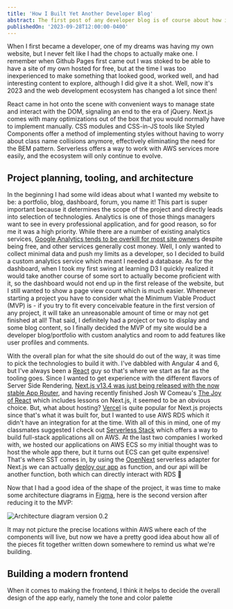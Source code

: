 ```yaml
---
title: 'How I Built Yet Another Developer Blog'
abstract: The first post of any developer blog is of course about how it was built. In this post we'll dive into the architecture, technologies, design, and the challenges I faced to put it all together.
publishedOn: '2023-09-28T12:00:00-0400'
---
```


When I first became a developer, one of my dreams was having my own website, but I never felt like I had the chops to actually make one. I remember when Github Pages first came out I was stoked to be able to have a site of my own hosted for free, but at the time I was too inexperienced to make something that looked good, worked well, and had interesting content to explore, although I did give it a shot. Well, now it's 2023 and the web development ecosystem has changed a lot since then!

React came in hot onto the scene with convenient ways to manage state and interact with the DOM, signaling an end to the era of jQuery. Next.js comes with many optimizations out of the box that you would normally have to implement manually. CSS modules and CSS-in-JS tools like Styled Components offer a method of implementing styles without having to worry about class name collisions anymore, effectively eliminating the need for the BEM pattern. Serverless offers a way to work with AWS services more easily, and the ecosystem will only continue to evolve.

## Project planning, tooling, and architecture

In the beginning I had some wild ideas about what I wanted my website to be: a portfolio, blog, dashboard, forum, you name it! This part is super important because it determines the scope of the project and directly leads into selection of technologies. Analytics is one of those things managers want to see in every professional application, and for good reason, so for me it was a high priority. While there are a number of existing analytics services, <a href='https://plausible.io/blog/remove-google-analytics#:~:text=solution%20is%20needed.-,It%E2%80%99s%20overkill%20for%20the%20majority%20of%20site%20owners,-For%20most%20site'>Google Analytics tends to be overkill for most site owners</a> despite being free, and other services generally cost money. Well, I only wanted to collect minimal data and push my limits as a developer, so I decided to build a custom analytics service which meant I needed a database. As for the dashboard, when I took my first swing at learning D3 I quickly realized it would take another course of some sort to actually become proficient with it, so the dashboard would not end up in the first release of the website, but I still wanted to show a page view count which is much easier. Whenever starting a project you have to consider what the Minimum Viable Product (MVP) is - if you try to fit every conceivable feature in the first version of any project, it will take an unreasonable amount of time or may not get finished at all! That said, I definitely had a project or two to display and some blog content, so I finally decided the MVP of my site would be a developer blog/portfolio with custom analytics and room to add features like user profiles and comments.

With the overall plan for what the site should do out of the way, it was time to pick the technologies to build it with. I've dabbled with Angular 4 and 6, but I've always been a <a href='https://react.dev/'>React</a> guy so that's where we start as far as the tooling goes. Since I wanted to get experience with the different flavors of Server Side Rendering, <a href='https://nextjs.org/blog/next-13-4'>Next.js v13.4 was just being released with the now stable App Router</a>, and having recently finished Josh W Comeau's <a href='https://www.joyofreact.com/'>The Joy of React</a> which includes lessons on Next.js, it seemed to be an obvious choice. But, what about hosting? <a href='https://vercel.com/'>Vercel</a> is quite popular for Next.js projects since that's what it was built for, but I wanted to use AWS RDS which it didn't have an integration for at the time. With all of this in mind, one of my classmates suggested I check out <a href='https://sst.dev/'>Serverless Stack</a> which offers a way to build full-stack applications all on AWS. At the last two companies I worked with, we hosted our applications on AWS ECS so my initial thought was to host the whole app there, but it turns out ECS can get quite expensive! That's where SST comes in, by using the <a href='https://open-next.js.org/'>OpenNext</a> serverless adapter for Next.js we can actually <a href='https://sst.dev/examples/how-to-create-a-nextjs-app-with-serverless.html'>deploy our app</a> as function, and our api will be another function, both which can directly interact with RDS 🤯

Now that I had a good idea of the shape of the project, it was time to make some architecture diagrams in <a href='https://www.figma.com/'>Figma</a>, here is the second version after reducing it to the MVP:

<img
  src="/packages/portfolio/content/assets/Arch_diagram_0.2.png"
  alt="Architecture diagram version 0.2"
/>

It may not picture the precise locations within AWS where each of the components will live, but now we have a pretty good idea about how all of the pieces fit together written down somewhere to remind us what we're building.

## Building a modern frontend

When it comes to making the frontend, I think it helps to decide the overall design of the app early, namely the tone and color palette
